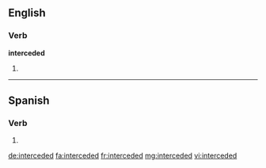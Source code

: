==English==

===Verb===
'''interceded'''

# {{past of|intercede}}

----

==Spanish==
 
===Verb===
{{es-verb-form|interceder}}
 
# {{es-verb form of|region=Spain|ending=er|mood=imperative|sense=affirmative|pers=2|formal=no|number=plural|interceder}}

[[de:interceded]]
[[fa:interceded]]
[[fr:interceded]]
[[mg:interceded]]
[[vi:interceded]]